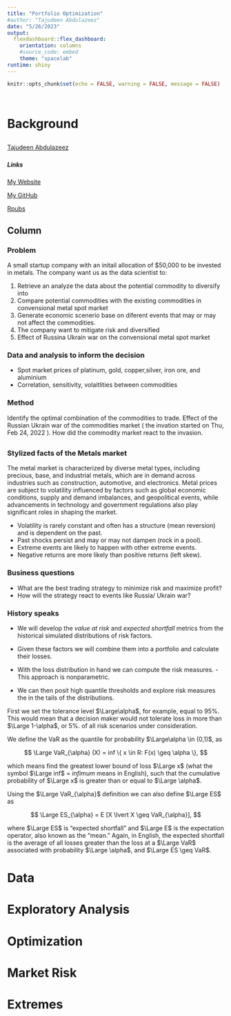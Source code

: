 ```yaml
---
title: "Portfolio Optimization"
#author: "Tajudeen Abdulazeez"
date: "5/26/2023"
output: 
  flexdashboard::flex_dashboard:
    orientation: columns
    #source_code: embed
    theme: "spacelab"
runtime: shiny
---
```


```r
knitr::opts_chunk$set(echo = FALSE, warning = FALSE, message = FALSE)


```



```r


```



```r

```




Background
=======================================================================
## {.sidebar}

###
<html>
    <body>
    <script type="text/javascript" src="https://platform.linkedin.com/badges/js/profile.js" async defer></script>
    
    <div class="LI-profile-badge"  data-version="v1" data-size="small" data-locale="en_US" data-type="horizontal" data-theme="light" data-vanity="tajudeenolarewajuabdulazeez"><a class="LI-simple-link" href='https://www.linkedin.com/in/tajudeenolarewajuabdulazeez?trk=profile-badge'>Tajudeen Abdulazeez</a></div>
    </body>
</html>


###
<html>
<body>
    <h5>Links</h5>
    <p><a href="https://www.toraaglobal.com" target="_blank">My Website</a></p>
    <p><a href="https://github.com/toraaglobal"   target="_blank">My GitHub</a></p>
    <p><a href="http://rpubs.com/toraaglobal" target="_blank">Rpubs</a></p>
</body>
</html>


Column
-----------------------------------------------------------------------

### Problem 
A small startup company with an initail allocation of \$50,000 to be invested in metals. The company want us as the data scientist to:

1. Retrieve an analyze the data about the potential commodity to diversify into
2. Compare potential commodities with the existing commodities in convensional metal spot market
3. Generate economic scenerio base on diferent events that may or may not affect the commodities.
4. The company want to mitigate risk and diversified 
5. Effect of Russina Ukrain war on the convensional metal spot market



### Data and analysis to inform the decision


- Spot market prices of platinum, gold,  copper,silver, iron ore, and aluminium
- Correlation, sensitivity, volaitlities  between commodities 


### Method

Identify the optimal combination of the commodities to trade.
Effect of the Russian Ukrain war of the commodities market  ( the invation started on Thu, Feb 24, 2022 ).
How did the commodity market react to the invasion.



##
### Stylized facts of the Metals market

The metal market is characterized by diverse metal types, including precious, base, and industrial metals, which are in demand across industries such as construction, automotive, and electronics. Metal prices are subject to volatility influenced by factors such as global economic conditions, supply and demand imbalances, and geopolitical events, while advancements in technology and government regulations also play significant roles in shaping the market.

- Volatility is rarely constant and often has a structure (mean reversion) and is dependent on the past.
- Past shocks persist and may or may not dampen (rock in a pool).
- Extreme events are likely to happen with other extreme events.
- Negative returns are more likely than positive returns (left skew).




### Business questions

- What are the best trading strategy to minimize risk and maximize profit?
- How will the strategy react to events like Russia/ Ukrain war?

### History speaks

- We will develop the *value at risk* and *expected shortfall* metrics from the historical simulated distributions of risk factors.
- Given these factors we will combine them into a portfolio and calculate their losses. 
- With the loss distribution in hand we can compute the risk measures. - This approach is nonparametric.

- We can then posit high quantile thresholds and explore risk measures the in the tails of the distributions.

First we set the tolerance level $\Large\alpha$, for example, equal to 95\%. This would mean that a decision maker would not tolerate loss in  more than $\Large 1-\alpha$, or 5\%. of all risk scenarios under consideration.

We define the VaR as the quantile for probability $\Large\alpha \in (0,1)$, as

$$
\Large
VaR_{\alpha} (X) = inf \{ x \in R: F(x) \geq \alpha \},
$$

which means find the greatest lower bound of loss $\Large x$ (what the symbol $\Large inf$ = _infimum_ means in English), such that the cumulative probability of $\Large x$ is greater than or equal to $\Large \alpha$. 

Using the $\Large VaR_{\alpha}$ definition we can also define $\Large ES$ as

$$
\Large
ES_{\alpha} = E [X \lvert X \geq VaR_{\alpha}],
$$

where $\Large ES$ is "expected shortfall" and $\Large E$ is the expectation operator, also known as the "mean." Again, in English, the expected shortfall is the average of all losses greater than the loss at a $\Large VaR$ associated with probability $\Large \alpha$, and $\Large ES \geq VaR$.







Data
=======================================================================





Exploratory Analysis
=======================================================================



Optimization
==========================================================










Market Risk
=======================================================================





Extremes
=======================================================================











